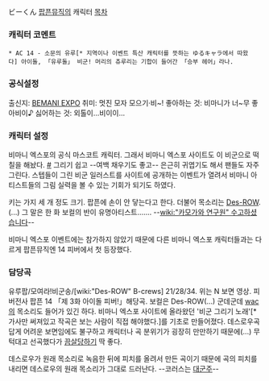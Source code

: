 ビーくん
[[팝픈뮤직]]의 캐릭터
[[목차]]
=== 캐릭터 코멘트 ===
 * AC 14 - 소문의 유루[* 지역이나 이벤트 특산 캐릭터를 뜻하는 ゆるキャラ에서 따왔다] 아이돌, 「유루돌」 비군! 머리의 츄루리는 기합이 들어간 「승부 헤어」라나.

=== 공식설정 ===
출신지: [[BEMANI EXPO]]
취미: 멋진 모자 모으기·비~!
좋아하는 것: 비마니가 너~무 좋아비이♪
싫어하는 것: 외톨이...비이이...

=== 캐릭터 설정 ===
비마니 엑스포의 공식 마스코트 캐릭터. 그래서 비마니 엑스포 사이트도 이 비군으로 떡칠을 해놨다. [http://www.konami.jp/bemani/expo #]
그리기 쉽고 --여백 채우기도 좋고-- 은근히 귀엽기도 해서 팬들도 자주 그린다. 
스텝들이 그린 비군 일러스트를 사이트에 공개하는 이벤트가 열려서 비마니 아티스트들의 그림 실력을 볼 수 있는 기회가 되기도 하였다.

키는 가지 세 개 정도 크기. 팝픈에 손이 안 닿는다고 한다.
더불어 목소리는 [[Des-ROW]].(...) 그 말은 한 화 보컬의 반이 유명아티스트....... --[[wiki:"카모가와 연구원" 수고하셨습니다]]--

비마니 엑스포 이벤트에는 참가하지 않았기 때문에 다른 비마니 엑스포 캐릭터들과는 다르게 팝픈뮤직엔 14 피버에서 첫 등장했다.

=== 담당곡 ===
유루팝/모여라!비군송/[wiki:"Des-ROW" B-crews]
{{{#!html
<object style="height: 390px; width: 640px"><param name="movie" value="http://www.youtube.com/v/MVrQX0IW7wY?version=3"><param name="allowFullScreen" value="true"><param name="allowScriptAccess" value="always"><embed src="http://www.youtube.com/v/MVrQX0IW7wY?version=3" type="application/x-shockwave-flash" allowfullscreen="true" allowScriptAccess="always" width="640" height="390"></object>}}}
21/28/34. 위는 N 보면 영상.
피버전사 팝픈 14 「제 3화 아이돌 피버!」해당곡.
보컬은 Des-ROW(...) 군데군데 [[wac]]의 목소리도 들어가 있긴 하다.
비마니 엑스포 사이트에 올라왔던 '비군 그리기 노래'[* 가사만 써져있고 작곡은 보는 사람이 직접 해야했다.]를 기초로 만들어졌다.
데스로우곡 답게 어려운 보면임에도 불구하고 캐릭터나 곡 분위기가 굉장히 만만하기 때문에(...) 무턱대고 선곡했다가 [[끔살]]당하기 딱 좋다.

데스로우가 원래 목소리로 녹음한 뒤에 피치를 올려서 만든 곡이기 때문에 곡의 피치를 내리면 데스로우의 원래 목소리가 그대로 드러난다.
{{{#!html
<script type="text/javascript" src="http://ext.nicovideo.jp/thumb_watch/sm590501"></script><noscript><a href="http://www.nicovideo.jp/watch/sm590501"></a></noscript>
</object>}}}
--코러스는 [[대군주]]--
